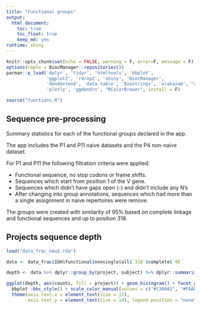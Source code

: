 ```yaml
---
title: "Functional groups"
output:
  html_document:
    toc: true
    toc_float: true
    keep_md: yes
runtime: shiny
---
```


```r
knitr::opts_chunk$set(echo = FALSE, warning = F, error=F, message = F)
options(repos = BiocManager::repositories())
pacman::p_load('dplyr', 'tidyr', 'htmltools', 'bbplot',
               'ggplot2', 'rdrop2', 'shiny', 'BiocManager',
               'dendextend', 'data.table', 'Biostrings', 'alakazam', "unikn", 
               'plotly', 'ggdendro', "RColorBrewer", install = F)
```

```r
source("functions.R")
```

## Sequence pre-processing

Summary statistics for each of the functional groups declared in the app.

The app includes the P1 and P11 naive datasets and the P4 non-naive dataset.

For P1 and P11 the following filtration criteria were applied:

* Functional sequence, no stop codons or frame shifts.
* Sequences which start from position 1 of the V gene.
* Sequences which didn't have gaps open (-) and didn't include any N's
* After changing into group annotations, sequences which had more than a single assignment in naive repertoires were remove.

The groups were created with similarity of 95% based on complete linkage and functional sequences and up to position 318.

## Projects sequence depth

```r
load("data_frac_new2.rda")

data <- data_frac$IGH$functional$nonsingle$all$`318`$complete$`95`

depth <- data %>% dplyr::group_by(project, subject) %>% dplyr::summarise(counts = sum(count))

ggplot(depth, aes(counts, fill = project)) + geom_histogram() + facet_grid(.~project) + 
  bbplot::bbc_style() + scale_color_manual(values = c("#1380A1", "#FAAB18", "#990000")) +
  theme(axis.text.x = element_text(size = 12), 
        axis.text.y = element_text(size = 14), legend.position = "none")

```

